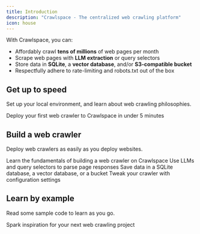 ```yaml
---
title: Introduction
description: "Crawlspace - The centralized web crawling platform"
icon: house
---
```


With Crawlspace, you can:

- Affordably crawl **tens of millions** of web pages per month
- Scrape web pages with **LLM extraction** or query selectors
- Store data in **SQLite**, a **vector database**, and/or **S3-compatible bucket**
- Respectfully adhere to rate-limiting and robots.txt out of the box

## Get up to speed

Set up your local environment, and learn about web crawling philosophies.

<CardGroup cols={2}>
  <Card
    title="Quickstart"
    icon="stopwatch"
    href="/welcome/quickstart"
  >
    Deploy your first web crawler to Crawlspace in under 5 minutes
  </Card>
</CardGroup>

## Build a web crawler

Deploy web crawlers as easily as you deploy websites.

<CardGroup cols={2}>
  <Card
    title="Overview"
    icon="globe"
    href="/build/overview"
  >
    Learn the fundamentals of building a web crawler on Crawlspace
  </Card>
  <Card
    title="Handle responses"
    icon="code"
    href="/build/responses"
  >
    Use LLMs and query selectors to parse page responses
  </Card>
  <Card
    title="Store data"
    icon="database"
    href="/build/storage"
  >
    Save data in a SQLite database, a vector database, or a bucket
  </Card>
  <Card
    title="Configure your options"
    icon="gear"
    href="/build/configuration"
  >
    Tweak your crawler with configuration settings
  </Card>
</CardGroup>

## Learn by example

Read some sample code to learn as you go.

<CardGroup cols={2}>
  <Card
    title="Sample code"
    icon="graduation-cap"
    href="/learn/examples"
  >
    Spark inspiration for your next web crawling project
  </Card>
</CardGroup>
